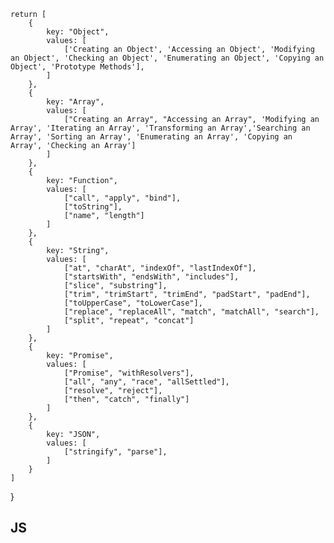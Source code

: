 
    return [
        {
            key: "Object",
            values: [
                ['Creating an Object', 'Accessing an Object', 'Modifying an Object', 'Checking an Object', 'Enumerating an Object', 'Copying an Object', 'Prototype Methods'],
            ]
        },
        {
            key: "Array",
            values: [
                ["Creating an Array", "Accessing an Array", 'Modifying an Array', 'Iterating an Array', 'Transforming an Array','Searching an Array', 'Sorting an Array', 'Enumerating an Array', 'Copying an Array', 'Checking an Array']
            ]
        },
        {
            key: "Function",
            values: [
                ["call", "apply", "bind"],
                ["toString"],
                ["name", "length"]
            ]
        },
        {
            key: "String",
            values: [
                ["at", "charAt", "indexOf", "lastIndexOf"],
                ["startsWith", "endsWith", "includes"],
                ["slice", "substring"],
                ["trim", "trimStart", "trimEnd", "padStart", "padEnd"],
                ["toUpperCase", "toLowerCase"],
                ["replace", "replaceAll", "match", "matchAll", "search"],
                ["split", "repeat", "concat"]
            ]
        },
        {
            key: "Promise",
            values: [
                ["Promise", "withResolvers"],
                ["all", "any", "race", "allSettled"],
                ["resolve", "reject"],
                ["then", "catch", "finally"]
            ]
        },
        {
            key: "JSON",
            values: [
                ["stringify", "parse"],
            ]
        }
    ]
}

## JS
<CreateTable data={DataJS()} path="docs/js" />